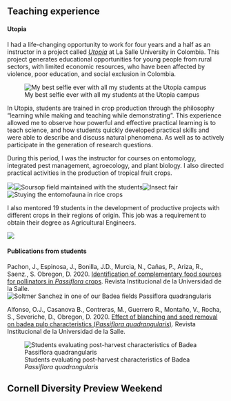 
## **Teaching experience**

#### **Utopia**

I had a life-changing opportunity to work for four years and a half as an instructor in a project called [*Utopia*](https://www.youtube.com/watch?v=HO8CyheloE8) at La Salle University in Colombia. This project generates educational opportunities for young people from rural sectors, with limited economic resources, who have been affected by violence, poor education, and social exclusion in Colombia. 

![My best selfie ever with all my students at the Utopia campus](/Users/dianaobregon/Box Sync/Cornell/Personal_website/Utopia.jpeg)

In Utopia, students are trained in crop production through the philosophy “learning while making and teaching while demonstrating”. This experience allowed me to observe how powerful and effective practical learning is to teach science, and how students quickly developed practical skills and were able to describe and discuss natural phenomena. As well as to actively participate in the generation of research questions.

During this period, I was the instructor for courses on entomology, integrated pest management, agroecology, and plant biology. I also directed practical activities in the production of tropical fruit crops.

![](/Users/dianaobregon/Box Sync/Cornell/Personal_website/Fruticultura_students.jpeg)![Soursop field maintained with the students](/Users/dianaobregon/Box Sync/Cornell/Personal_website/Guanabana.jpeg)![Insect fair](/Users/dianaobregon/Box Sync/Cornell/Personal_website/Insect_fair_2.jpeg)![Stuying the entomofauna in rice crops](/Users/dianaobregon/Box Sync/Cornell/Personal_website/rice.jpeg)


I also mentored 19 students in the development of productive projects with different crops in their regions of origin. This job was a requirement to obtain their degree as Agricultural Engineers.

![](/Users/dianaobregon/Box Sync/Cornell/Personal_website/Mentees.png)

#### **Publications from students**

Pachon, J., Espinosa, J., Bonilla, J.D., Murcia, N., Cañas, P., Ariza, R., Saenz., S. Obregon, D. 2020. [Identification of complementary food sources for pollinators in *Passiflora* crops](https://ciencia.lasalle.edu.co/ruls/vol2020/iss83/11/). Revista Institucional de la Universidad de la Salle.
![Soltmer Sanchez in one of our Badea fields *Passiflora quadrangularis*](/Users/dianaobregon/Box Sync/Cornell/Personal_website/Badea_flowers.jpeg)


Alfonso, O.J., Casanova B., Contreras, M., Guerrero R., Montaño, V., Rocha, S., Severiche, D., Obregon, D. 2020. [Effect of blanching and seed removal on badea pulp characteristics (*Passiflora quadrangularis*)](https://ciencia.lasalle.edu.co/ruls/vol2020/iss83/12/). Revista Institucional de la Universidad de la Salle. 

![Students evaluating post-harvest characteristics of Badea *Passiflora quadrangularis*](/Users/dianaobregon/Box Sync/Cornell/Personal_website/Badea.jpeg)


## **Cornell Diversity Preview Weekend**
